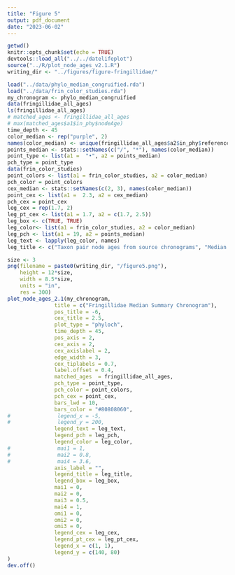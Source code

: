 ```yaml
---
title: "Figure 5"
output: pdf_document
date: "2023-06-02"
---
```


```r
getwd()
knitr::opts_chunk$set(echo = TRUE)
devtools::load_all("../../datelifeplot")
source("../R/plot_node_ages_v2.1.R")
writing_dir <- "../figures/figure-fringillidae/"

load("../data/phylo_median_congruified.rda")
load("../data/frin_color_studies.rda")
my_chronogram <- phylo_median_congruified
data(fringillidae_all_ages)
ls(fringillidae_all_ages)
# matched_ages <- fringillidae_all_ages
# max(matched_ages$a1$in_phy$nodeAge)
time_depth <- 45
color_median <- rep("purple", 2)
names(color_median) <- unique(fringillidae_all_ages$a2$in_phy$reference)
points_median <- stats::setNames(c("/", "*"), names(color_median))
point_type <- list(a1 =  "•", a2 = points_median)
pch_type = point_type
data(frin_color_studies)
point_colors <- list(a1 = frin_color_studies, a2 = color_median)
pch_color = point_colors
cex_median <- stats::setNames(c(2, 3), names(color_median))
point_cex <- list(a1 =  2.3, a2 = cex_median)
pch_cex = point_cex
leg_cex = rep(1.7, 2)
leg_pt_cex <- list(a1 = 1.7, a2 = c(1.7, 2.5))
leg_box <- c(TRUE, TRUE)
leg_color<- list(a1 = frin_color_studies, a2 = color_median)
leg_pch <- list(a1 = 19, a2 = points_median)
leg_text <- lapply(leg_color, names)
leg_title <- c("Taxon pair node ages from source chronograms", "Median of node ages")
```

```r
size <- 3
png(filename = paste0(writing_dir, "/figure5.png"),
    height = 12*size,   
    width = 8.5*size,
    units = "in",
    res = 300)
plot_node_ages_2.1(my_chronogram,
               title = c("Fringillidae Median Summary Chronogram"),
               pos_title = -6,
               cex_title = 2.5,
               plot_type = "phyloch",
               time_depth = 45,
               pos_axis = 2,
               cex_axis = 2,
               cex_axislabel = 2,
               edge_width = 3,
               cex_tiplabels = 0.7,
               label.offset = 0.4,
               matched_ages  = fringillidae_all_ages,
               pch_type = point_type,
               pch_color = point_colors,
               pch_cex = point_cex,
               bars_lwd = 10,
               bars_color = "#80808060",
#               legend_x = -5,
#               legend_y = 200,
               legend_text = leg_text,
               legend_pch = leg_pch,
               legend_color = leg_color,
#               mai1 = 1,
#               mai2 = 0.8,
#               mai4 = 3.6,
               axis_label = "",
               legend_title = leg_title,
               legend_box = leg_box,
               mai1 = 0,
               mai2 = 0,
               mai3 = 0.5,
               mai4 = 1,
               omi1 = 0,
               omi2 = 0,
               omi3 = 0,
               legend_cex = leg_cex,
               legend_pt_cex = leg_pt_cex,
               legend_x = c(1, 1),
               legend_y = c(140, 80)
)
dev.off()
```
